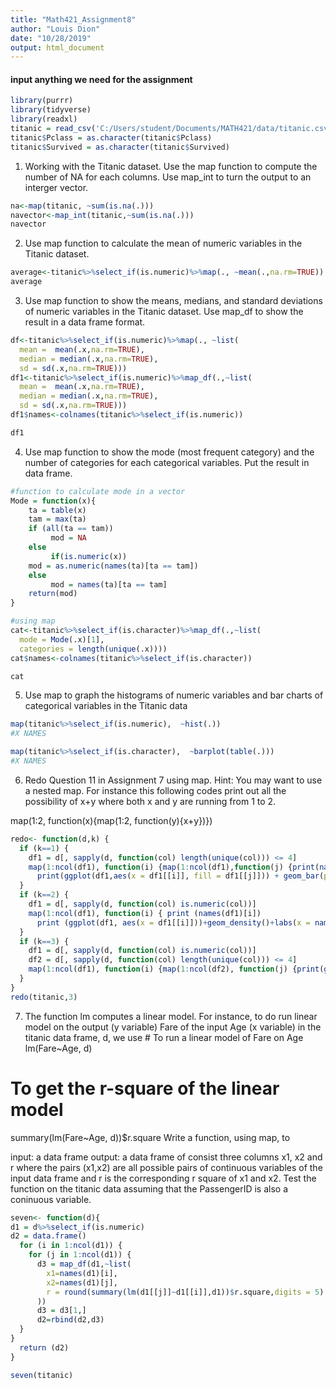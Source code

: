```yaml
---
title: "Math421_Assignment8"
author: "Louis Dion"
date: "10/28/2019"
output: html_document
---
```

#### input anything we need for the assignment
```r
library(purrr)
library(tidyverse)
library(readxl)
titanic = read_csv('C:/Users/student/Documents/MATH421/data/titanic.csv')
titanic$Pclass = as.character(titanic$Pclass)
titanic$Survived = as.character(titanic$Survived)
```


1. Working with the Titanic dataset. Use the map function to compute the number of NA for each columns. Use map_int to turn the output to an interger vector.
```r
na<-map(titanic, ~sum(is.na(.)))
navector<-map_int(titanic,~sum(is.na(.)))
navector
```

2. Use map function to calculate the mean of numeric variables in the Titanic dataset.
```r
average<-titanic%>%select_if(is.numeric)%>%map(., ~mean(.,na.rm=TRUE))
average
```

3. Use map function to show the means, medians, and standard deviations of numeric variables in the Titanic dataset. Use map_df to show the result in a data frame format.
```r
df<-titanic%>%select_if(is.numeric)%>%map(., ~list(
  mean =  mean(.x,na.rm=TRUE),
  median = median(.x,na.rm=TRUE),
  sd = sd(.x,na.rm=TRUE)))
df1<-titanic%>%select_if(is.numeric)%>%map_df(.,~list(
  mean =  mean(.x,na.rm=TRUE),
  median = median(.x,na.rm=TRUE),
  sd = sd(.x,na.rm=TRUE))) 
df1$names<-colnames(titanic%>%select_if(is.numeric))

df1
```

4. Use map function to show the mode (most frequent category) and the number of categories for each categorical variables. Put the result in data frame.
```r
#function to calculate mode in a vector
Mode = function(x){
    ta = table(x)
    tam = max(ta)
    if (all(ta == tam))
         mod = NA
    else
         if(is.numeric(x))
    mod = as.numeric(names(ta)[ta == tam])
    else
         mod = names(ta)[ta == tam]
    return(mod)
}

#using map
cat<-titanic%>%select_if(is.character)%>%map_df(.,~list(
  mode = Mode(.x)[1],
  categories = length(unique(.x))))
cat$names<-colnames(titanic%>%select_if(is.character))

cat

```

5. Use map to graph the histograms of numeric variables and bar charts of categorical variables in the Titanic data
```r
map(titanic%>%select_if(is.numeric),  ~hist(.))
#X NAMES
```
```r
map(titanic%>%select_if(is.character),  ~barplot(table(.)))
#X NAMES
```

6. Redo Question 11 in Assignment 7 using map. Hint: You may want to use a nested map. For instance this following codes print out all the possibility of x+y where both x and y are running from 1 to 2.

map(1:2, function(x){map(1:2, function(y){x+y})})
```r
redo<- function(d,k) {
  if (k==1) {
    df1 = d[, sapply(d, function(col) length(unique(col))) <= 4]
    map(1:ncol(df1), function(i) {map(1:ncol(df1),function(j) {print(names(df1)[c(i,j)])
      print(ggplot(df1,aes(x = df1[[i]], fill = df1[[j]])) + geom_bar(position = 'dodge')+labs(x = names(df1)[[i]], fill = names(df1)[[j]]))})})
  }
  if (k==2) {
    df1 = d[, sapply(d, function(col) is.numeric(col))]  
    map(1:ncol(df1), function(i) { print (names(df1)[i])
      print (ggplot(df1, aes(x = df1[[i]]))+geom_density()+labs(x = names(df1)[[i]]))})
  }
  if (k==3) {
    df1 = d[, sapply(d, function(col) is.numeric(col))]
    df2 = d[, sapply(d, function(col) length(unique(col))) <= 4]
    map(1:ncol(df1), function(i) {map(1:ncol(df2), function(j) {print(ggplot(data=df1,aes(x = df1[[i]]))+geom_density(data = df2, aes(col = df2[[j]]))+labs(x = names(df1)[[i]], col = names(df2)[[j]]))})})
  }
}
redo(titanic,3)
```


7. The function lm computes a linear model. For instance, to do run linear model on the output (y variable) Fare of the input Age (x variable) in the titanic data frame, d, we use
# To run a linear model of Fare on Age
lm(Fare~Age, d)

# To get the r-square of the linear model
summary(lm(Fare~Age, d))$r.square
Write a function, using map, to

input: a data frame
output: a data frame of consist three columns x1, x2 and r where the pairs (x1,x2) are all possible pairs of continuous variables of the input data frame and r is the corresponding r square of x1 and x2. Test the function on the titanic data assuming that the PassengerID is also a coninuous variable.

```r

seven<- function(d){
d1 = d%>%select_if(is.numeric)
d2 = data.frame() 
  for (i in 1:ncol(d1)) {
    for (j in 1:ncol(d1)) {
      d3 = map_df(d1,~list(
        x1=names(d1)[i],
        x2=names(d1)[j],
        r = round(summary(lm(d1[[j]]~d1[[i]],d1))$r.square,digits = 5)
      ))
      d3 = d3[1,]
      d2=rbind(d2,d3)
  }
} 
  return (d2)
}

seven(titanic)



```

